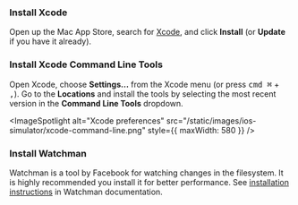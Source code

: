 
<Step label="1">

### Install Xcode

Open up the Mac App Store, search for [Xcode](https://apps.apple.com/us/app/xcode/id497799835), and click **Install** (or **Update** if you have it already).

</Step>

<Step label="2">

### Install Xcode Command Line Tools

Open Xcode, choose **Settings...** from the Xcode menu (or press <kbd>cmd ⌘</kbd> + <kbd>,</kbd>). Go to the **Locations** and install the tools by selecting the most recent version in the **Command Line Tools** dropdown.

<ImageSpotlight
  alt="Xcode preferences"
  src="/static/images/ios-simulator/xcode-command-line.png"
  style={{ maxWidth: 580 }}
/>

</Step>

<Step label="3">

### Install Watchman

Watchman is a tool by Facebook for watching changes in the filesystem. It is highly recommended you install it for better performance. See [installation instructions](https://facebook.github.io/watchman/docs/install#macos) in Watchman documentation.

</Step>
